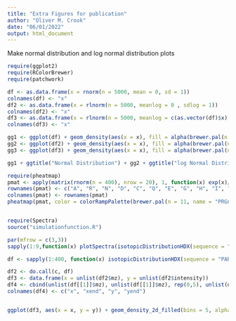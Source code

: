 ```yaml
---
title: "Extra Figures for publication"
author: "Oliver M. Crook"
date: "06/01/2022"
output: html_document
---
```


Make normal distribution and log normal distribution plots
```r
require(ggplot2)
require(RColorBrewer)
require(patchwork)

df <- as.data.frame(x = rnorm(n = 5000, mean = 0, sd = 1))
colnames(df) <- "x"
df2 <- as.data.frame(x = rlnorm(n = 5000, meanlog = 0 , sdlog = 1))
colnames(df2) <- "x"
df3 <- as.data.frame(x = rlnorm(n = 5000, meanlog = c(as.vector(df)$x) , sdlog = rep(1, 5000)))
colnames(df3) <- "x"

gg1 <- ggplot(df) + geom_density(aes(x = x), fill = alpha(brewer.pal(n = 3, name = "Set2")[1], 0.5), bw = 0.5) + theme_classic() + ylim(c(0, 0.4)) + theme(text = element_text(size = 20))
gg2 <- ggplot(df2) + geom_density(aes(x = x), fill = alpha(brewer.pal(n = 3, name = "Set2")[2], 0.5), bw = 0.5) + theme_classic() + xlim(c(0, 20)) + theme(text = element_text(size = 20))
gg3 <- ggplot(df3) + geom_density(aes(x = x), fill = alpha(brewer.pal(n = 3, name = "Set2")[3], 0.5), bw = 0.5) + theme_classic() + xlim(c(0, 20)) +  ylim(c(0, 0.4)) + theme(text = element_text(size = 20))

gg1 + ggtitle("Normal Distribution") + gg2 + ggtitle("log Normal Distribution") + gg3 + ggtitle("Hierarchical distribution")

```

```r
require(pheatmap)
pmat <- apply(matrix(rnorm(n = 400), nrow = 20), 1, function(x) exp(x)/(sum(exp(x))))
rownames(pmat) <- c("A", "R", "N", "D", "C", "Q", "E", "G", "H", "I", "L", "K", "M", "F", "P", "S", "T", "W", "Y", "V")
colnames(pmat) <- rownames(pmat)
pheatmap(pmat, color = colorRampPalette(brewer.pal(n = 11, name = "PRGn"))(100), scale = "none", cluster_cols = FALSE, cluster_rows = FALSE)



```

```r
require(Spectra)
source("simulationfunction.R")

par(mfrow = c(3,3))
sapply(1:9,function(x) plotSpectra(isotopicDistributionHDX(sequence = "PARRDABZJARA"), lwd = 2, col = "blue"))

df <- sapply(1:400, function(x) isotopicDistributionHDX(sequence = "PARRDABZJARA"))

df2 <- do.call(c, df)
df3 <- data.frame(x = unlist(df2$mz), y = unlist(df2$intensity))
df4 <- cbind(unlist(df[[1]]$mz), unlist(df[[1]]$mz), rep(0,5), unlist(df[[1]]$intensity))
colnames(df4) <- c("x", "xend", "y", "yend")


ggplot(df3, aes(x = x, y = y)) + geom_density_2d_filled(bins = 5, alpha = 0.7) + xlim(c(982, 991)) + ylim(c(0, 700)) + theme_classic() + geom_segment(data = data.frame(df4), aes(x = x,y = y,xend = xend,yend = yend), size = 0.1, col = "white", inherit.aes = FALSE) +xlab("m/z") + ylab("Intensity")


```

